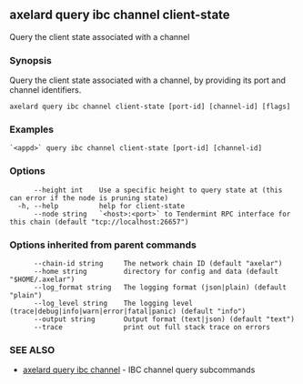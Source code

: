 ## axelard query ibc channel client-state

Query the client state associated with a channel

### Synopsis

Query the client state associated with a channel, by providing its port and channel identifiers.

```
axelard query ibc channel client-state [port-id] [channel-id] [flags]
```

### Examples

```
`<appd>` query ibc channel client-state [port-id] [channel-id]
```

### Options

```
      --height int    Use a specific height to query state at (this can error if the node is pruning state)
  -h, --help          help for client-state
      --node string   `<host>:<port>` to Tendermint RPC interface for this chain (default "tcp://localhost:26657")
```

### Options inherited from parent commands

```
      --chain-id string     The network chain ID (default "axelar")
      --home string         directory for config and data (default "$HOME/.axelar")
      --log_format string   The logging format (json|plain) (default "plain")
      --log_level string    The logging level (trace|debug|info|warn|error|fatal|panic) (default "info")
      --output string       Output format (text|json) (default "text")
      --trace               print out full stack trace on errors
```

### SEE ALSO

- [axelard query ibc channel](/cli-docs/v0_31_3/axelard_query_ibc_channel) - IBC channel query subcommands
